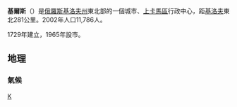 {{coord|59|20|N|52|14|E|display=title}}
'''基爾斯'''（{{lang-ru|Кирс}}）是[[俄羅斯|俄羅斯]][[基洛夫州|基洛夫州]]東北部的一個城市、[[上卡馬區|上卡馬區]]行政中心，距[[基洛夫_(基洛夫州)|基洛夫]]東北281公里。2002年人口11,786人。

1729年建立，1965年設市。

== 地理 ==
=== 氣候 ===
<div style="max-width:75%">{{Infobox weather
|location = 基爾斯 
|metric_first = yes 
|single_line = yes 
|source = [https://kirs.pogoda-segodnya.ru/ Кирс погода]
|Jan_REC_Hi_°C = 3.0
|Feb_REC_Hi_°C = 4.6
|Mar_REC_Hi_°C = 14.0
|Apr_REC_Hi_°C = 26.0
|May_REC_Hi_°C = 32.0
|Jun_REC_Hi_°C = 34.2
|Jul_REC_Hi_°C = 36.5
|Aug_REC_Hi_°C = 36.0
|Sep_REC_Hi_°C = 29.6
|Oct_REC_Hi_°C = 21.6
|Nov_REC_Hi_°C = 10.0
|Dec_REC_Hi_°C = 6.0
|Year_REC_Hi_°C = 36.5
|Jan_REC_Lo_°C = -46.7
|Feb_REC_Lo_°C = -41.3
|Mar_REC_Lo_°C = -35.3
|Apr_REC_Lo_°C = -27.5
|May_REC_Lo_°C = -9.9
|Jun_REC_Lo_°C = -4.2
|Jul_REC_Lo_°C = -0.7
|Aug_REC_Lo_°C = -4.2
|Sep_REC_Lo_°C = -7.0
|Oct_REC_Lo_°C = -20.5
|Nov_REC_Lo_°C = -38.5
|Dec_REC_Lo_°C = -43.0
|Year_REC_Lo_°C = -46.7
|Jan_Hi_°C = -9.9
|Feb_Hi_°C = -7.6
|Mar_Hi_°C = 0.0
|Apr_Hi_°C = 8.5
|May_Hi_°C = 16.5
|Jun_Hi_°C = 22.0
|Jul_Hi_°C = 24.0
|Aug_Hi_°C = 20.2
|Sep_Hi_°C = 13.5
|Oct_Hi_°C = 5.3
|Nov_Hi_°C = -3.3
|Dec_Hi_°C = -7.8
|Year_Hi_°C = 6.8
|Jan_Lo_°C = -17.8
|Feb_Lo_°C = -16.7
|Mar_Lo_°C = -10.3
|Apr_Lo_°C = -2.2
|May_Lo_°C = 3.7
|Jun_Lo_°C = 9.5
|Jul_Lo_°C = 11.9
|Aug_Lo_°C = 9.5
|Sep_Lo_°C = 5.0
|Oct_Lo_°C = -0.5
|Nov_Lo_°C = -8.8
|Dec_Lo_°C = -14.7
|Year_Lo_°C = -2.6
|Jan_MEAN_°C = -13.8
|Feb_MEAN_°C = -12.2
|Mar_MEAN_°C = -5.1
|Apr_MEAN_°C = 3.1
|May_MEAN_°C = 10.1
|Jun_MEAN_°C = 15.8
|Jul_MEAN_°C = 18.0
|Aug_MEAN_°C = 14.9
|Sep_MEAN_°C = 9.3
|Oct_MEAN_°C = 2.4
|Nov_MEAN_°C = -6.0
|Dec_MEAN_°C = -11.3
|Year_MEAN_°C = 2.1
|Jan_Precip_mm = 42.2
|Feb_Precip_mm = 26.9
|Mar_Precip_mm = 33.5
|Apr_Precip_mm = 37.4
|May_Precip_mm = 55.8
|Jun_Precip_mm = 80.3
|Jul_Precip_mm = 76.7
|Aug_Precip_mm = 71.7
|Sep_Precip_mm = 65.7
|Oct_Precip_mm = 63.3
|Nov_Precip_mm = 53.0
|Dec_Precip_mm = 47.2
|Year_Precip_mm = 653.7
|}}
</div>

{{基洛夫州行政區劃}}
[[Category:基洛夫州城市|К]]